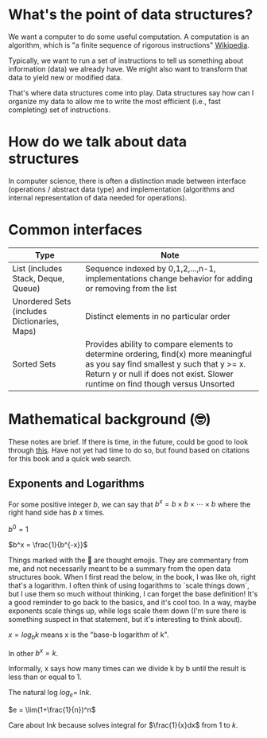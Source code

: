 
# What's the point of data structures?

We want a computer to do some useful computation. A computation is an algorithm, which is 
"a finite sequence of rigorous instructions" [Wikipedia](https://en.wikipedia.org/wiki/Algorithm). 

Typically, we want to run a set of instructions to tell us something about information (data) we already have.
We might also want to transform that data to yield new or modified data.

That's where data structures come into play. Data structures say how can I organize my data to 
allow me to write the most efficient (i.e., fast completing) set of instructions. 

# How do we talk about data structures 

In computer science, there is often a distinction made between interface (operations / abstract data type) 
and implementation (algorithms and internal representation of data needed for operations).

# Common interfaces

| Type      | Note      |
|-----------|-----------|
| List (includes Stack, Deque, Queue) | Sequence indexed by 0,1,2,...,n-1, implementations change behavior for adding or removing from the list |
| Unordered Sets (includes Dictionaries, Maps) | Distinct elements in no particular order |
| Sorted Sets | Provides ability to compare elements to determine ordering, find(x) more meaningful as you say find smallest y such that y >= x. Return y or null if does not exist. Slower runtime on find though versus Unsorted|

# Mathematical background (🤓)

These notes are brief. If there is time, in the future, could be good to look through [this](https://people.csail.mit.edu/meyer/mcs.pdf). Have not 
yet had time to do so, but found based on citations for this book and a quick web search.

## Exponents and Logarithms

For some positive integer $b$, we can say that $b^x = b \times b \times \cdots \times b$ 
where the right hand side has $b$ $x$ times. 

$b^0 = 1$

$b^x = \frac{1}{b^{-x}}$

<Callout emoji="💭">
 Things marked with the 💭 are thought emojis. They are commentary from me, and not necessarily meant to be a summary from the open data structures book.
 When I first read the below, in the book, I was like oh, right that's a logarithm. I often think of using logarithms to `scale things down`, but I 
 use them so much without thinking, I can forget the base definition! It's a good reminder to go back to the basics, and it's cool too. In a way, maybe exponents scale things up, while logs scale them down (I'm sure there is something suspect in that statement, but it's interesting to think about).
</Callout>


$x = log_{b}k$ means x is the "base-b logarithm of k". 

In other $b^x = k$. 

Informally, x says how many times can we divide k by b until
the result is less than or equal to 1.

The natural log $log_{e} =$ ln$k$. 

$e = \lim(1+\frac{1}{n})^n$

Care about ln$k$ because solves integral for $\frac{1}{x}dx$ 
from 1 to $k$. 
